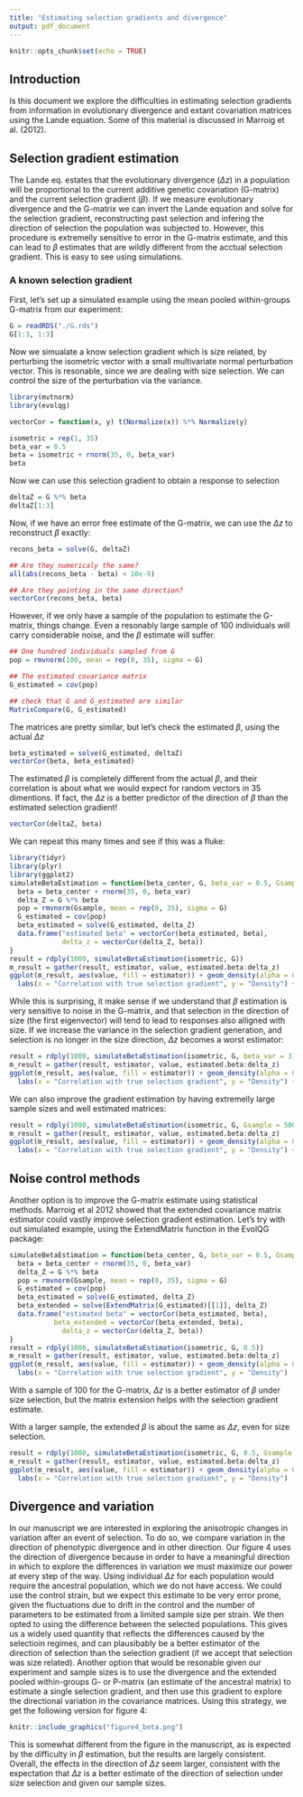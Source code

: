 ```yaml
---
title: "Estimating selection gradients and divergence"
output: pdf_document
---
```


```r
knitr::opts_chunk$set(echo = TRUE)
```

## Introduction

Is this document we explore the difficulties in estimating selection gradients from information in evolutionary divergence and extant covariation matrices using the Lande equation. Some of this material is discussed in Marroig et al. (2012).

## Selection gradient estimation

The Lande eq. estates that the evolutionary divergence ($\Delta z$)  in a population will be proportional to the current additive genetic covariation (G-matrix) and the current selection gradient ($\beta$). If we measure evolutionary divergence and the G-matrix we can invert the Lande equation and solve for the selection gradient, reconstructing past selection and infering the direction of selection the population was subjected to. However, this procedure is extremelly sensitive to error in the G-matrix estimate, and this can lead to $\beta$ estimates that are wildly different from the acctual selection gradient. This is easy to see using simulations. 

### A known selection gradient

First, let's set up a simulated example using the mean pooled within-groups G-matrix from our experiment:

```r
G = readRDS("./G.rds")
G[1:3, 1:3]
```

Now we simualate a know selection gradient which is size related, by perturbing the isometric vector with a small multivariate normal perturbation vector. This is resonable, since we are dealing with size selection. We can control the size of the perturbation via the variance.

```r
library(mvtnorm)
library(evolqg)

vectorCor = function(x, y) t(Normalize(x)) %*% Normalize(y)

isometric = rep(1, 35)
beta_var = 0.5
beta = isometric + rnorm(35, 0, beta_var)
beta
```

Now we can use this selection gradient to obtain a response to selection

```r
deltaZ = G %*% beta
deltaZ[1:3]
```

Now, if we have an error free estimate of the G-matrix, we can use the $\Delta z$ to reconstruct $\beta$ exactly:

```r
recons_beta = solve(G, deltaZ)

## Are they numericaly the same?
all(abs(recons_beta - beta) < 10e-9)

## Are they pointing in the same direction?
vectorCor(recons_beta, beta)
```

However, if we only have a sample of the population to estimate the G-matrix, things change. Even a resonably large sample of 100 individuals will carry considerable noise, and the $\beta$ estimate will suffer.

```r
## One hundred individuals sampled from G
pop = rmvnorm(100, mean = rep(0, 35), sigma = G)

## The estimated covariance matrix
G_estimated = cov(pop)

## check that G and G_estimated are similar
MatrixCompare(G, G_estimated)
```

The matrices are pretty similar, but let's check the estimated $\beta$, using the actual $\Delta z$

```r
beta_estimated = solve(G_estimated, deltaZ)
vectorCor(beta, beta_estimated)
```

The estimated $\beta$ is completely different from the actual $\beta$, and their correlation is about what we would expect for random vectors in 35 dimentions. If fact, the $\Delta z$ is a better predictor of the direction of $\beta$ than the estimated selection gradient!

```r
vectorCor(deltaZ, beta)
```

We can repeat this many times and see if this was a fluke:
```r
library(tidyr)
library(plyr)
library(ggplot2)
simulateBetaEstimation = function(beta_center, G, beta_var = 0.5, Gsample = 100) {
  beta = beta_center + rnorm(35, 0, beta_var)
  delta_Z = G %*% beta
  pop = rmvnorm(Gsample, mean = rep(0, 35), sigma = G)
  G_estimated = cov(pop)
  beta_estimated = solve(G_estimated, delta_Z)
  data.frame("estimated beta" = vectorCor(beta_estimated, beta),
             delta_z = vectorCor(delta_Z, beta))
}
result = rdply(1000, simulateBetaEstimation(isometric, G)) 
m_result = gather(result, estimator, value, estimated.beta:delta_z)
ggplot(m_result, aes(value, fill = estimator)) + geom_density(alpha = 0.7) + 
  labs(x = "Correlation with true selection gradient", y = "Density") + theme_bw()
```

While this is surprising, it make sense if we understand that $\beta$ estimation is very sensitive to noise in the G-matrix, and that selection in the direction of size (the first eigenvector) will tend to lead to responses also alligned with size. If we increase the variance in the selection gradient generation, and selection is no longer in the size direction, $\Delta z$ becomes a worst estimator:

```r
result = rdply(1000, simulateBetaEstimation(isometric, G, beta_var = 3)) 
m_result = gather(result, estimator, value, estimated.beta:delta_z)
ggplot(m_result, aes(value, fill = estimator)) + geom_density(alpha = 0.7) + 
  labs(x = "Correlation with true selection gradient", y = "Density") + theme_bw()
```

We can also improve the gradient estimation by having extremelly large sample sizes and well estimated matrices:

```r
result = rdply(1000, simulateBetaEstimation(isometric, G, Gsample = 5000)) 
m_result = gather(result, estimator, value, estimated.beta:delta_z)
ggplot(m_result, aes(value, fill = estimator)) + geom_density(alpha = 0.7) + 
  labs(x = "Correlation with true selection gradient", y = "Density") + theme_bw()
```

## Noise control methods

Another option is to improve the G-matrix estimate using statistical methods. Marroig et al 2012 showed that the extended covariance matrix estimator could vastly improve selection gradient estimation. Let's try with out simulated example, using the ExtendMatrix function in the EvolQG package:

```r
simulateBetaEstimation = function(beta_center, G, beta_var = 0.5, Gsample = 100) {
  beta = beta_center + rnorm(35, 0, beta_var)
  delta_Z = G %*% beta
  pop = rmvnorm(Gsample, mean = rep(0, 35), sigma = G)
  G_estimated = cov(pop)
  beta_estimated = solve(G_estimated, delta_Z)
  beta_extended = solve(ExtendMatrix(G_estimated)[[1]], delta_Z)
  data.frame("estimated beta" = vectorCor(beta_estimated, beta),
           beta_extended = vectorCor(beta_extended, beta),
             delta_z = vectorCor(delta_Z, beta))
}
result = rdply(1000, simulateBetaEstimation(isometric, G, 0.5)) 
m_result = gather(result, estimator, value, estimated.beta:delta_z)
ggplot(m_result, aes(value, fill = estimator)) + geom_density(alpha = 0.7) + 
  labs(x = "Correlation with true selection gradient", y = "Density")
```

With a sample of 100 for the G-matrix, $\Delta z$ is a better estimator of $\beta$ under size selection, but the matrix extension helps with the selection gradient estimate. 

With a larger sample, the extended $\beta$ is about the same as $\Delta z$, even for size selection.

```r
result = rdply(1000, simulateBetaEstimation(isometric, G, 0.5, Gsample = 350)) 
m_result = gather(result, estimator, value, estimated.beta:delta_z)
ggplot(m_result, aes(value, fill = estimator)) + geom_density(alpha = 0.7) + 
  labs(x = "Correlation with true selection gradient", y = "Density")
```

## Divergence and variation

In our manuscript we are interested in exploring the anisotropic changes in variation after an event of selection. To do so, we compare variation in the direction of phenotypic divergence and in other direction. Our figure 4 uses the direction of divergence because in order to have a meaningful direction in which to explore the differences in variation we must maximize our power at every step of the way. Using individual $\Delta z$ for each population would require the ancestral population, which we do not have access. We could use the control strain, but we expect this estimate to be very error prone, given the fluctuations due to drift in the control and the number of parameters to be estimated from a limited sample size per strain. We then opted to using the difference between the selected populations. This gives us a widely used quantity that reflects the differences caused by the selectioin regimes, and can plausibably be a better estimator of the direction of selection than the selection gradient (if we accept that selection was size related). Another option that would be resonable given our experiment and sample sizes is to use the divergence and the extended pooled within-groups G- or P-matrix (an estimate of the ancestral matrix) to estimate a single selection gradient, and then use this gradient to explore the directional variation in the covariance matrices. Using this strategy, we get the following version for figure 4:

```r
knitr::include_graphics("figure4_beta.png")
```

This is somewhat different from the figure in the manuscript, as is expected by the difficulty in $\beta$ estimation, but the results are largely consistent. Overall, the effects in the direction of $\Delta z$ seem larger, consistent with the expectation that $\Delta z$ is a better estimate of the direction of selection under size selection and given our sample sizes.